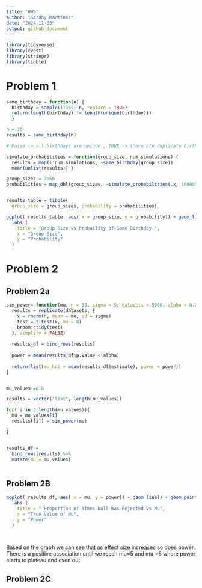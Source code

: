 ```yaml
---
title: "HW5"
author: "Sarahy Martinez"
date: "2024-11-05"
output: github_document
---
```


```r
library(tidyverse)
library(rvest)
library(stringr)
library(tibble)

```


# Problem 1 

```r

same_birthday = function(n) { 
  birthday = sample(1:365, n, replace = TRUE)
  return(length(birthday) != length(unique(birthday))) 
  }

n = 30 
results = same_birthday(n) 

# False -> all birthdays are unique , TRUE -> there are duplicate birthdays 

```

```r

simulate_probabilities = function(group_size, num_simulations) {
  results = map(1:num_simulations, ~same_birthday(group_size))
  mean(unlist(results)) }

group_sizes = 2:50 
probabilities = map_dbl(group_sizes, ~simulate_probabilities(.x, 10000))


results_table = tibble(
  group_size = group_sizes, probability = probabilities)

```

```r

ggplot( results_table, aes( x = group_size, y = probability)) + geom_line() + geom_point()+
  labs (
    title = "Group Size vs Probaility of Same Birthday ",
    x = "Group Size",
    y = "Probability"
  )

```


# Problem 2

## Problem 2a
```r

sim_power= function(mu, n = 30, sigma = 5, datasets = 5000, alpha = 0.05) {
  results = replicate(datasets, {
    x = rnorm(n, mean = mu, sd = sigma)
    test = t.test(x, mu = 0)
    broom::tidy(test)
  }, simplify = FALSE)
  
  results_df = bind_rows(results)
  
  power = mean(results_df$p.value < alpha)
  
  return(list(mu_hat = mean(results_df$estimate), power = power))
}


mu_values =0:6

results = vector("list", length(mu_values))

for( i in 1:length(mu_values)){
  mu = mu_values[i]
  results[[i]] = sim_power(mu)

}


results_df =
  bind_rows(results) %>% 
  mutate(mu = mu_values)
  

```


## Problem 2B
```r

ggplot( results_df, aes( x = mu, y = power)) + geom_line() + geom_point()+
  labs (
    title = " Proportion of Times Null Was Rejected vs Mu",
    x = "True Value of Mu",
    y = "Power"
  )




```
Based  on the graph we can see that as effect size increases so does power. There is a positive association until we reach mu=5 and mu =6 where power starts to plateau and even out. 

## Problem 2C


























